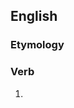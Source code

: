 ==English==

===Etymology===
{{suffix|en|envy|eth}}

===Verb===
{{head|en|verb form}}

# {{en-archaic third-person singular of|envy}}